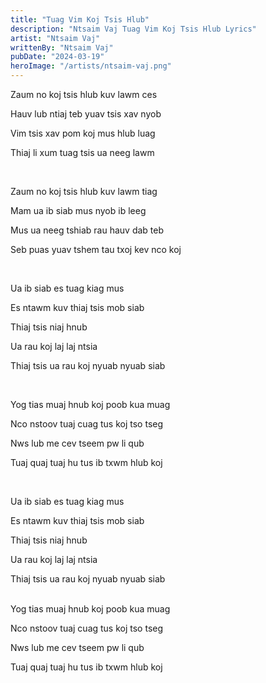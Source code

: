 ```yaml
---
title: "Tuag Vim Koj Tsis Hlub"
description: "Ntsaim Vaj Tuag Vim Koj Tsis Hlub Lyrics"
artist: "Ntsaim Vaj"
writtenBy: "Ntsaim Vaj"
pubDate: "2024-03-19"
heroImage: "/artists/ntsaim-vaj.png"
---
```


Zaum no koj tsis hlub kuv lawm ces

Hauv lub ntiaj teb yuav tsis xav nyob

Vim tsis xav pom koj mus hlub luag

Thiaj li xum tuag tsis ua neeg lawm

<br />

Zaum no koj tsis hlub kuv lawm tiag

Mam ua ib siab mus nyob ib leeg

Mus ua neeg tshiab rau hauv dab teb

Seb puas yuav tshem tau txoj kev nco koj

<br />

Ua ib siab es tuag kiag mus

Es ntawm kuv thiaj tsis mob siab

Thiaj tsis niaj hnub

Ua rau koj laj laj ntsia

Thiaj tsis ua rau koj nyuab nyuab siab

<br />

Yog tias muaj hnub koj poob kua muag

Nco nstoov tuaj cuag tus koj tso tseg

Nws lub me cev tseem pw li qub

Tuaj quaj tuaj hu tus ib txwm hlub koj

<br />

Ua ib siab es tuag kiag mus

Es ntawm kuv thiaj tsis mob siab

Thiaj tsis niaj hnub

Ua rau koj laj laj ntsia

Thiaj tsis ua rau koj nyuab nyuab siab

<br />
Yog tias muaj hnub koj poob kua muag

Nco nstoov tuaj cuag tus koj tso tseg

Nws lub me cev tseem pw li qub

Tuaj quaj tuaj hu tus ib txwm hlub koj

